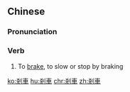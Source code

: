 {{also|刹车}}
==Chinese==
{{zh-forms|s=刹车}}

===Pronunciation===
{{zh-pron
|m=shāchē
|c=saat3 ce1
|mn=qz,xm,zz:sat-chhia
|cat=v
}}

===Verb===
{{zh-verb}}

# To [[brake]], to slow or stop by braking

[[ko:剎車]]
[[hu:剎車]]
[[chr:剎車]]
[[zh:剎車]]